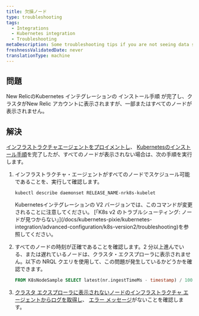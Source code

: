 ```yaml
---
title: 欠損ノード
type: troubleshooting
tags:
  - Integrations
  - Kubernetes integration
  - Troubleshooting
metaDescription: Some troubleshooting tips if you are not seeing data show up for your New Relic's Kubernetes integration.
freshnessValidatedDate: never
translationType: machine
---
```


## 問題

[](/install/kubernetes/)New RelicのKubernetes インテグレーションの インストール手順 が完了し、クラスタがNew Relic アカウントに表示されますが、一部またはすべてのノードが表示されません。

## 解決

[インフラストラクチャエージェントをプロイメントし](#install)、 [Kubernetesのインストール手順](/install/kubernetes/)を完了したが、すべてのノードが表示されない場合は、次の手順を実行します。

1. インフラストラクチャ・エージェントがすべてのノードでスケジュール可能であることを、実行して確認します。

   ```shell
   kubectl describe daemonset RELEASE_NAME-nrk8s-kubelet
   ```

   <Callout variant="caution">
     Kubernetesインテグレーションの V2 バージョンでは、このコマンドが変更されることに注意してください。 [「K8s v2 のトラブルシューティング: ノードが見つからない」](/docs/kubernetes-pixie/kubernetes-integration/advanced-configuration/k8s-version2/troubleshooting)を参照してください。
   </Callout>

2. すべてのノードの時刻が正確であることを確認します。2 分以上進んでいる、または遅れているノードは、クラスタ・エクスプローラに表示されません。以下の NRQL クエリを使用して、この問題が発生しているかどうかを確認できます。

   ```sql
   FROM K8sNodeSample SELECT latest(nr.ingestTimeMs - timestamp) / 1000 AS 'Clock offset seconds' FACET nodeName LIMIT max SINCE 1 DAY AGO
   ```

3. [クラスタ エクスプローラに表示されないノードのインフラストラクチャ エージェントからログを取得し](/docs/kubernetes-pixie/kubernetes-integration/advanced-configuration/get-logs-version/)、 [エラー メッセージ](/docs/integrations/host-integrations/troubleshooting/kubernetes-integration-troubleshooting-error-messages)がないことを確認します。